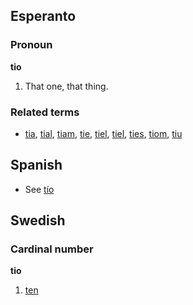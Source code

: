 ==Esperanto==
===Pronoun===
'''tio'''
#That one, that thing.
===Related terms===
*[[tia]], [[tial]], [[tiam]], [[tie]], [[tiel]], [[tiel]], [[ties]], [[tiom]], [[tiu]]

==Spanish==
*See [[tío]]

==Swedish==
===Cardinal number===
'''tio'''
#[[ten]]